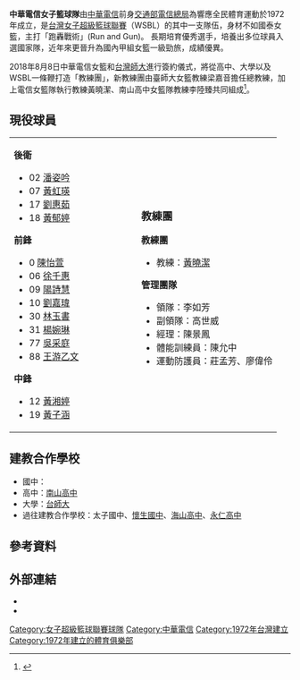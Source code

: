 {{infobox basketball club
|name=中華電信
|logo=中華電信女子籃球隊.png
|founded=1972年
|owner=中華電信基金會
|history=電信（1972–1996）<br>中華電信（1996–至今）
|coach=[[黃曉潔|黃曉潔]]
|championships=
}}

'''中華電信女子籃球隊'''由[[中華電信|中華電信]]前身[[交通部電信總局|交通部電信總局]]為響應全民體育運動於1972年成立，是[[台灣|台灣]][[女子超級籃球聯賽|女子超級籃球聯賽]]（WSBL）的其中一支隊伍，身材不如國泰女籃，主打「跑轟戰術」(Run and Gun)。
長期培育優秀選手，培養出多位球員入選國家隊，近年來更晉升為國內甲組女籃一級勁旅，成績優異。

2018年8月8日中華電信女籃和[[台灣師大|台灣師大]]進行簽約儀式，將從高中、大學以及WSBL一條鞭打造「教練團」，新教練團由臺師大女籃教練梁嘉音擔任總教練，加上電信女籃隊執行教練黃曉潔、南山高中女籃隊教練李陸臻共同組成<ref>{{cite news|title=中華電女籃攜手台師大女籃 成立教練團|url=https://tw.news.yahoo.com/%E4%B8%AD%E8%8F%AF%E9%9B%BB%E5%A5%B3%E7%B1%83%E6%94%9C%E6%89%8B%E5%8F%B0%E5%B8%AB%E5%A4%A7%E5%A5%B3%E7%B1%83-%E6%88%90%E7%AB%8B%E6%95%99%E7%B7%B4%E5%9C%98-160000924--nba.html|date=2018年8月8日|publisher=[[台灣新生報|台灣新生報]]|accessdate=2018年8月15日|archive-date=2018年8月15日|archive-url=https://web.archive.org/web/20180815200648/https://tw.news.yahoo.com/%E4%B8%AD%E8%8F%AF%E9%9B%BB%E5%A5%B3%E7%B1%83%E6%94%9C%E6%89%8B%E5%8F%B0%E5%B8%AB%E5%A4%A7%E5%A5%B3%E7%B1%83-%E6%88%90%E7%AB%8B%E6%95%99%E7%B7%B4%E5%9C%98-160000924--nba.html|dead-url=no}}</ref>。

== 現役球員 ==
{|
|valign="top"|
'''後衛'''
* 02 [[潘姿吟|潘姿吟]]
* 07 [[黃虹瑛|黃虹瑛]]
* 17 [[劉惠茹|劉惠茹]]
* 18 [[黃郁婷_(籃球員)|黃郁婷]]

'''前鋒'''
* 0 [[陳怡萱|陳怡萱]]
* 06 [[徐千惠_(運動員)|徐千惠]]
* 09 [[陽詩慧|陽詩慧]]
* 10 [[劉嘉瑋|劉嘉瑋]]
* 30 [[林玉書_(運動員)|林玉書]]
* 31 [[楊婉琳|楊婉琳]]
* 77 [[吳采庭|吳采庭]]
* 88 [[王游乙文|王游乙文]]

'''中鋒'''
* 12 [[黃湘婷_(運動員)|黃湘婷]]
* 19 [[黃子涵|黃子涵]]

|width="80"| 
|valign="top"|
=== 教練團 ===
'''教練團'''
* 教練：[[黃曉潔|黃曉潔]]

'''管理團隊'''
* 領隊：李如芳
* 副領隊：高世威
* 經理：陳景鳳
* 體能訓練員：陳允中
* 運動防護員：莊孟芳、廖偉伶 
|}

==建教合作學校==
*國中：
*高中：[[南山高中|南山高中]]
*大學：[[台師大|台師大]]
*過往建教合作學校：太子國中、[[懷生國中|懷生國中]]、[[海山高中|海山高中]]、[[永仁高中|永仁高中]]

==參考資料==
{{reflist}}

==外部連結==
*{{website|http://wsbl.choxue.com|女子超級籃球聯賽官方網站}}
*{{Facebook|CHTWBT}}

{{女子超級籃球聯賽}}
{{portal bar|臺灣|籃球}}
[[Category:女子超級籃球聯賽球隊|Category:女子超級籃球聯賽球隊]]
[[Category:中華電信|Category:中華電信]]
[[Category:1972年台灣建立|Category:1972年台灣建立]]
[[Category:1972年建立的體育俱樂部|Category:1972年建立的體育俱樂部]]